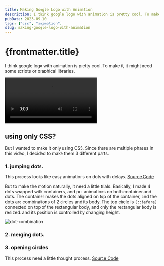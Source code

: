 ```yaml
---
title: Making Google Logo with Animation
description: I think google logo with animation is pretty cool. To make it, it might need some graphic. I wanted to make a google logo with animation.
pubDate: 2023-09-10
tags: ["css", "animation"]
slug: making-google-logo-with-animation
---
```



# {frontmatter.title}

I think google logo with animation is pretty cool. To make it, it might need some scripts or graphical libraries.

<video controls="" autoplay="" transition:persist>
  <source src={video} type="video/mp4" />
</video>

## using only CSS?
But I wanted to make it only using CSS. 
Since there are multiple phases in this video, I decided to make them 3 different parts.

### 1. jumping dots.
<GoogleJumpingDots />

This process looks like easy animations on dots with delays. [Source Code](https://github.com/wootra/resume-turborepo/blob/main/apps/astro-resume/src/components/css/GoogleJumpingDots.astro)

But to make the motion naturally, it need a little trials.
Basically, I made 4 dots wrapped with containers, and put animations on both container and dots.
The container makes the dots aligned on top of the container, and the dots are combinations of 2 circles and its body.
The top circle is `(::before)` connected on top of the rectangular body, and only the rectangular body is resized.
and its position is controlled by changing height.

![dot-combination](./dot-combinations.png)

### 2. merging dots.

### 3. opening circles

<GoogleLogoByCSS style="width: 100px; height: 100px"/>

This process need a little thought process. [Source Code](https://github.com/wootra/resume-turborepo/blob/main/apps/astro-resume/src/components/css/GoogleLogoByCSS.astro)

